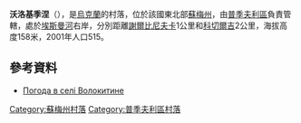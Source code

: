 {{coord|51|27|28|N|33|48|37|E|scale:100000|display=title}}

'''沃洛基季涅'''（{{lang-uk|Волокитине}}），是[[烏克蘭|烏克蘭]]的村落，位於該國東北部[[蘇梅州|蘇梅州]]，由[[普季夫利區|普季夫利區]]負責管轄，處於[[埃斯曼河|埃斯曼河]]右岸，分別距離[[謝爾比尼夫卡_(普季夫利區)|謝爾比尼夫卡]]1公里和[[科切爾吉|科切爾吉]]2公里，海拔高度158米，2001年人口515。

==參考資料==
* [http://weather.in.ua/ua/symskaja/4494 Погода в селі Волокитине] {{Wayback|url=http://weather.in.ua/ua/symskaja/4494 |date=20111220000314 }}

{{DEFAULTSORT:Волокитине}}
[[Category:蘇梅州村落|Category:蘇梅州村落]]
[[Category:普季夫利區村落|Category:普季夫利區村落]]


{{Sumy-geo-stub}}